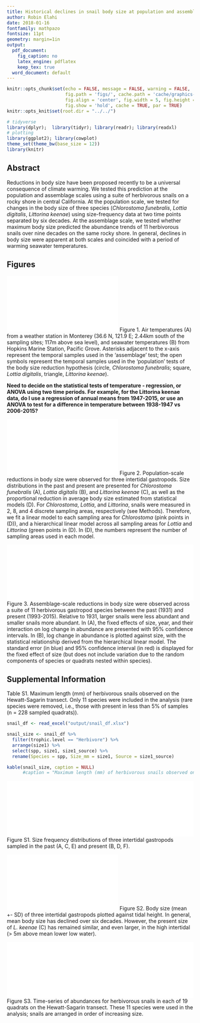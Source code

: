 ```yaml
---
title: Historical declines in snail body size at population and assemblage scales
author: Robin Elahi
date: 2018-01-16
fontfamily: mathpazo
fontsize: 11pt
geometry: margin=1in
output:
  pdf_document:
    fig_caption: no
    latex_engine: pdflatex
    keep_tex: true
  word_document: default
---
```


```r
knitr::opts_chunk$set(echo = FALSE, message = FALSE, warning = FALSE, 
                      fig.path = 'figs/', cache.path = 'cache/graphics-', 
                      fig.align = 'center', fig.width = 5, fig.height = 5, 
                      fig.show = 'hold', cache = TRUE, par = TRUE)
knitr::opts_knit$set(root.dir = "../../")
```

```r
# tidyverse
library(dplyr);  library(tidyr); library(readr); library(readxl)
# plotting
library(ggplot2); library(cowplot)
theme_set(theme_bw(base_size = 12))
library(knitr)
```

## Abstract

Reductions in body size have been proposed recently to be a universal consequence of climate warming. We tested this prediction at the population and assemblage scales using a suite of herbivorous snails on a rocky shore in central California. At the population scale, we tested for changes in the body size of three species (*Chlorostoma funebralis*, *Lottia digitalis*, *Littorina keenae*) using size-frequency data at two time points separated by six decades. At the assemblage scale, we tested whether maximum body size predicted the abundance trends of 11 herbivorous snails over nine decades on the same rocky shore. In general, declines in body size were apparent at both scales and coincided with a period of warming seawater temperatures. 

\newpage
## Figures
![](../../figs_ms/plot_temp_timeseries.pdf)
Figure 1. Air temperatures (A) from a weather station in Monterey (36.6 N, 121.9 E; 2.44km south of the sampling sites; 117m above sea level), and seawater temperatures (B) from Hopkins Marine Station, Pacific Grove. Asterisks adjacent to the x-axis represent the temporal samples used in the 'assemblage' test; the open symbols represent the temporal samples used in the 'population' tests of the body size reduction hypothesis (circle, *Chlorostoma funebralis*; square, *Lottia digitalis*, triangle, *Littorina keenae*). 

**Need to decide on the statistical tests of temperature - regression, or ANOVA using two time periods. For example, for the Littorina keenae data, do I use a regression of annual means from 1947-2015, or use an ANOVA to test for a difference in temperature between 1938-1947 vs 2006-2015?**

\newpage
![](../../figs_ms/plot_size_frequncy_density_4panel.pdf)
Figure 2. Population-scale reductions in body size were observed for three intertidal gastropods. Size distributions in the past and present are presented for *Chlorostoma funebralis* (A), *Lottia digitalis* (B), and *Littorina keenae* (C), as well as the proportional reduction in average body size estimated from statistical models (D). For *Chlorostoma*, *Lottia*, and *Littorina*, snails were measured in 2, 8, and 4 discrete sampling areas, respectively (see Methods). Therefore, we fit a linear model to each sampling area for *Chlorostoma* (pink points in (D)), and a hierarchical linear model across all sampling areas for *Lottia* and *Littorina* (green points in (D). In (D), the numbers represent the number of sampling areas used in each model. 

\newpage  
![](../../figs_ms/lrr_herb_size_glmm_2panel.pdf){width=100%}
Figure 3. Assemblage-scale reductions in body size were observed across a suite of 11 herbivorous gastropod species between the past (1931) and present (1993-2015). Relative to 1931, larger snails were less abundant and smaller snails more abundant. In (A), the fixed effects of size, year, and their interaction on log change in abundance are presented with 95% confidence intervals. In (B), log change in abundance is plotted against size, with the statistical relationship derived from the hierarchical linear model. The standard error (in blue) and 95% confidence interval (in red) is displayed for the fixed effect of size (but does not include variation due to the random components of species or quadrats nested within species). 

\newpage 
## Supplemental Information

Table S1. Maximum length (mm) of herbivorous snails observed on the Hewatt-Sagarin transect. Only 11 species were included in the analysis (rare species were removed, i.e., those with present in less than 5% of samples (n = 228 sampled quadrats)).
```r

snail_df <- read_excel("output/snail_df.xlsx")

snail_size <- snail_df %>% 
  filter(trophic.level == "Herbivore") %>% 
  arrange(size1) %>% 
  select(spp, size1, size1_source) %>% 
  rename(Species = spp, Size_mm = size1, Source = size1_source)

kable(snail_size, caption = NULL)
      #caption = "Maximum length (mm) of herbivorous snails observed on the Hewatt-Sagarin transect. Only 11 species were included in the analysis (rare species were removed).")

```

\newpage
![](../../figs_ms/plot_size_frequency.pdf){width=100%}
Figure S1. Size frequency distributions of three intertidal gastropods sampled in the past (A, C, E) and present (B, D, F).

\newpage
![](../../figs_ms/plot_size_era_tide_means.pdf)
Figure S2. Body size (mean +- SD) of three intertidal gastropods plotted against tidal height. In general, mean body size has declined over six decades. However, the present size of *L. keenae* (C) has remained similar, and even larger, in the high intertidal (> 5m above mean lower low water). 

\newpage
![](../../figs_ms/abund_year_raw_subset_herb.pdf){width=100%}
Figure S3. Time-series of abundances for herbivorous snails in each of 19 quadrats on the Hewatt-Sagarin transect. These 11 species were used in the analysis; snails are arranged in order of increasing size.
